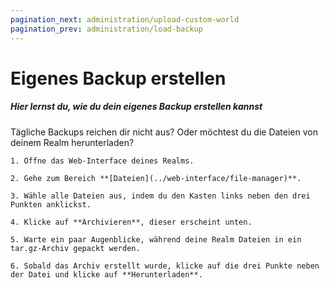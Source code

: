 ```yaml
---
pagination_next: administration/upload-custom-world
pagination_prev: administration/load-backup
---
```


# Eigenes Backup erstellen

##### Hier lernst du, wie du dein eigenes Backup erstellen kannst

Tägliche Backups reichen dir nicht aus? Oder möchtest du die Dateien von deinem Realm herunterladen?

    1. Öffne das Web-Interface deines Realms.

    2. Gehe zum Bereich **[Dateien](../web-interface/file-manager)**.

    3. Wähle alle Dateien aus, indem du den Kasten links neben den drei Punkten anklickst.

    4. Klicke auf **Archivieren**, dieser erscheint unten.

    5. Warte ein paar Augenblicke, während deine Realm Dateien in ein tar.gz-Archiv gepackt werden.

    6. Sobald das Archiv erstellt wurde, klicke auf die drei Punkte neben der Datei und klicke auf **Herunterladen**.
